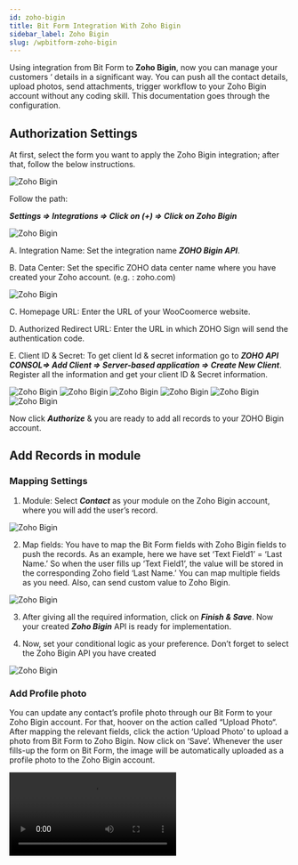 ```yaml
---
id: zoho-bigin
title: Bit Form Integration With Zoho Bigin 
sidebar_label: Zoho Bigin
slug: /wpbitform-zoho-bigin
---
```


Using integration from Bit Form to **Zoho Bigin**, now you can manage your customers ‘ details in a significant way. You can push all the contact details, upload photos, send attachments, trigger workflow to your Zoho Bigin account without any coding skill. This documentation goes through the configuration.

## Authorization Settings
At first, select the form you want to apply the Zoho Bigin integration; after that, follow the below instructions.

<Image src="Zoho Bigin/1. create form - bigin" alt="Zoho Bigin" w="1020" h="350" />

Follow the path:

***Settings => Integrations =>  Click on (+) => Click on Zoho Bigin***

<Image src="Zoho Bigin/2. select integration - bigin" alt="Zoho Bigin" w="1020" h="350" />

A. Integration Name: Set the integration name ***ZOHO Bigin  API***.

B. Data Center: Set the specific ZOHO data center name where you have created your Zoho account. (e.g. : zoho.com)

<Image src="Zoho Bigin/3. data center - bigin" alt="Zoho Bigin" w="669" h="350" />

C. Homepage URL: Enter the URL of your WooCoomerce website.

D. Authorized Redirect URL: Enter the URL in which ZOHO Sign will send the authentication code.

E. Client ID & Secret: To get client Id & secret information go to ***ZOHO API CONSOL=> Add Client => Server-based application => Create New Client***. Register all the information and get your client ID & Secret information.

<Image src="Zoho Bigin/4. zoho api console link" alt="Zoho Bigin" w="669" h="350" />

<Image src="Zoho Bigin/5. add client - bigin" alt="Zoho Bigin" w="669" h="250" />

<Image src="Zoho Bigin/6. server based" alt="Zoho Bigin" w="669" h="350" />

<Image src="Zoho Bigin/7. paste the url" alt="Zoho Bigin" w="669" h="400" />

<Image src="Zoho Bigin/8. client id secret" alt="Zoho Bigin" w="669" h="400" />

<Image src="Zoho Bigin/9. client id secret - bit form - bigin." alt="Zoho Bigin" w="669" h="250" />

Now click ***Authorize*** & you are ready to add all records to your ZOHO Bigin account.

## Add Records in module
### Mapping Settings

1. Module: Select ***Contact*** as your module on the Zoho Bigin account, where you will add the user’s record.

 <Image src="Zoho Bigin/10. module - bigin" alt="Zoho Bigin" w="669" h="250" />

2. Map fields: You have to map the Bit Form fields with Zoho Bigin fields to push the records. As an example, here we have set ‘Text Field1’ = ‘Last Name.’ So when the user fills up ‘Text Field1’, the value will be stored in the corresponding Zoho field  ‘Last Name.’ You can map multiple fields as you need. Also, can send custom value to Zoho Bigin.

 <Image src="Zoho Bigin/11. field map - bigin" alt="Zoho Bigin" w="916" h="250" />

3. After giving all the required information, click on ***Finish & Save***. Now your created ***Zoho Bigin*** API is ready for implementation.

4. Now, set your conditional logic as your preference. Don’t forget to select the Zoho Bigin API you have created

 <Image src="Zoho Bigin/12. actions - bigin" alt="Zoho Bigin" w="916" h="200" />

### Add Profile photo

You can update any contact’s profile photo through our Bit Form to your Zoho Bigin account. For that, hoover on the action called “Upload Photo“. After mapping the relevant fields, click the action ‘Upload Photo’ to upload a photo from Bit Form to Zoho Bigin. Now click on ‘Save’. Whenever the user fills-up the form on Bit Form, the image will be automatically uploaded as a profile photo to the Zoho Bigin account.

<Video youtube src="hMemJQQt9t0" />
<br/>

<Image src="Zoho Bigin/23. upload photo - bigin" alt="Zoho Bigin" w="407" h="250" />

### Send Attachment:
This action sends attachments from Bit Form to Zoho. After mapping the relevant fields, click the action ‘Attachment‘ to send any file from Bit Form to Zoho Bigin. Now click on ‘Save’. You can now directly check the file attachments from your Zoho Bigin ‘Contact’ module section.

<Video youtube src="oqq-IwYUWc0" />

<Image src="Zoho Bigin/23. upload photo - bigin" alt="Zoho Bigin" w="407" h="250" />

### Trigger Workflow:
You can trigger any actions from Bit Form to Zoho Bigin. Follow the below instructions to set the configuration.

1. At first, go to your Zoho Bigin account. Then click on ***New Workflow*** from option Workflow. From ***New Workflow*** you have to set some information:

 - Module Name: Enter the module name which you have selected on Bit Form’s integration page.

 - WorkFlow Name: Then set a name for the workflow you want to trigger.

 - Description: Set some description about that specific description if you want.

Then, click on ***Next*** & the workflow is ready to work on.

<Image src="Zoho Bigin/14. zoho bigin settings icon - bigin" alt="Zoho Bigin" w="1362" h="200" />

<Image src="Zoho Bigin/15. zoho bigin workflows" alt="Zoho Bigin" w="1362" h="260" />

<Image src="Zoho Bigin/16. zoho bigin modules in workflow" alt="Zoho Bigin" w="1362" h="300" />

<Image src="Zoho Bigin/17. workflow 1st step" alt="Zoho Bigin" w="1362" h="300" />

2. The next step is, set some actions regarding to that newly created workflow.

 - Trigger: There are three options available when the created workflow will be triggered. The workflow will be triggered when the contact is: ‘Created’, ‘Edited’, ‘Created or Edited’.

 <Image src="Zoho Bigin/18. workflow triggers" alt="Zoho Bigin" w="684" h="400" />

 - Conditions: Now set conditions on which ***Contact*** created workflow will be applied. Options are: ***Contacts matching certain conditions, All Contacts***.

 <Image src="Zoho Bigin/19. workflow conditions" alt="Zoho Bigin" w="684" h="250" />

 - Actions: Set the actions as you want. The selected action will be applied when the workflow triggered from Bit Form. Actions are: ***Email Notification, Task, Upload Files, Tags***.Here we have set ***Tags*** as an action. When a record is pushed in the Contact module, the defined tag will be added.

 <Image src="Zoho Bigin/20. workflow actions" alt="Zoho Bigin" w="684" h="400" />

3. Now, map all the necessary form fields with Zoho fields to create a ***Contact*** on Zoho Bigin ***Contact*** module. Click on the action ***WorkFlow***.

 - **Send Approval:** Select this action to automatically send form data to your Zoho Bigin approval list instead of adding them.

 - **Add Note:** Select this action to add a note from Bit Form to Zoho Bigin account automatically.

<Image src="Zoho Bigin/22. add note - bigin" alt="Zoho Bigin" w="402" h="400" />

[Watch all the tutorials here!](https://www.youtube.com/watch?v=ixJXIzy8hOQ&list=PL7c6CDwwm-ALhsMoiWS1Bel1TtjIbtibB)
